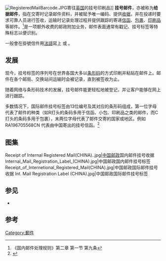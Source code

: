 [[Image:RegisteredMailBarcode.JPG|thumb]]寄往[[英国|英国]]的挂号印刷品]]
'''挂号邮件'''，亦被称为'''给据邮件'''，指在交寄时记录邮件资料，并被赋予唯一编码、提供[[收据|收据]]，并在投递时要求可靠人员进行签收，运输时记录处理过程并提供跟踪的寄递[[信函|信函]]、[[包裹|包裹]]、[[印刷品|印刷品]]等邮件。<ref>《国内邮件处理规则》第二章 第一节 第九条</ref>是一项额外收费的邮政附加业务，邮件表面通常有戳记、挂号标签等特殊标志以便识别。

一般會在掛號信件用[[法語|法語]]寫上 {{lang|fr|'''lettre recommandée'''}} 或  {{lang|fr|'''par la lettre recommandée'''}}。

== 发展 ==
现今，挂号标签的序列号在世界各国大多以[[条形码|条形码]]的方式印刷并粘贴在邮件上。邮件在各个邮局、交换站间运输时会被记录，直到被签收为止。

随着网络与条形码技术的发展，挂号邮件能更轻松地被登记，并让客户能够在网上进行跟踪。

多数情况下，国际邮件挂号标签由13位编号及其对应的条形码组成，第一位字母代表了邮件的种类（如R打头的条码多用于信函、小包、印刷品之类的邮件，而C打头的条码多用于包裹），末两位字母代表了邮件交寄的国家或地区。例如 RA196705568CN 代表由中国寄出的挂号信函。<ref>{{cite web |url=http://www.upu.int/document/2005/an/cep_gn_ep_3-1/src/d006_ad00_an05_p00_r00.doc |format=doc |title=S10c-5 Identification of postal items - Part C: 13 character identifier for special letter products |publisher=[[万国邮联|万国邮联]] |accessdate=2009-12-15 |date=2004-02-03 |first= |archive-date=2007-07-16 |archive-url=https://web.archive.org/web/20070716220158/http://www.upu.int/document/2005/an/cep_gn_ep_3-1/src/d006_ad00_an05_p00_r00.doc |dead-url=yes }}</ref>

==图集==
<gallery>
Receipt of Internal Registered Mail(CHINA)..jpg|[[中国邮政|中国邮政]]国内邮件挂号收据
Internal_Mail_Registration_Label_(CHINA).jpg|中国邮政国内邮件挂号标签
Receipt_of_Internetional_Registered_Mail(CHINA).jpg|中国邮政国际邮件挂号收据
Int. Mail Registration Label (CHINA).jpg|中国邮政国际邮件挂号标签
</gallery>

==参见==
*{{link-en|包裹追踪|Package tracking}}

==参考==
{{reflist}}
{{Mail and postal systems}}
{{Authority control}}
[[Category:郵件|Category:郵件]]
{{邮政小作品}}